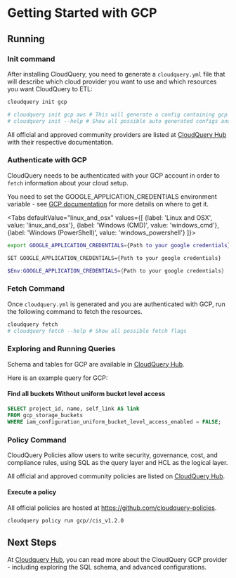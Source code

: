 
# Getting Started with GCP

<DownloadSection />

## Running

### Init command

After installing CloudQuery, you need to generate a `cloudquery.yml` file that will describe which cloud provider you want to use and which resources you want CloudQuery to ETL:

```bash
cloudquery init gcp

# cloudquery init gcp aws # This will generate a config containing gcp and aws providers
# cloudquery init --help # Show all possible auto generated configs and flags
```

All official and approved community providers are listed at [CloudQuery Hub](https://hub.cloudquery.io) with their respective documentation.

<SpawnSection />

### Authenticate with GCP

CloudQuery needs to be authenticated with your GCP account in order to `fetch` information about your cloud setup.

<ReadonlyTip />

You need to set the GOOGLE_APPLICATION_CREDENTIALS environment variable - see [GCP documentation](https://cloud.google.com/docs/authentication/getting-started#command-line) for more details on where to get it.

<Tabs
  defaultValue="linux_and_osx"
  values={[
    {label: 'Linux and OSX', value: 'linux_and_osx'},
    {label: 'Windows (CMD)', value: 'windows_cmd'},
    {label: 'Windows (PowerShell)', value: 'windows_powershell'}
  ]}>

<TabItem value='linux_and_osx'>

```bash
export GOOGLE_APPLICATION_CREDENTIALS={Path to your google credentials}
```

</TabItem>

<TabItem value='windows_cmd'>

```bash
SET GOOGLE_APPLICATION_CREDENTIALS={Path to your google credentials}
```

</TabItem>

<TabItem value='windows_powershell'>

```powershell
$Env:GOOGLE_APPLICATION_CREDENTIALS={Path to your google credentials}
```

</TabItem>

</Tabs>

### Fetch Command

Once `cloudquery.yml` is generated and you are authenticated with GCP, run the following command to fetch the resources.

```bash
cloudquery fetch
# cloudquery fetch --help # Show all possible fetch flags
```

### Exploring and Running Queries

<ExploreSection/>

Schema and tables for GCP are available in [CloudQuery Hub](https://hub.cloudquery.io/providers/cloudquery/gcp/latest/schema).

Here is an example query for GCP:

#### Find all buckets Without uniform bucket level access

```sql
SELECT project_id, name, self_link AS link
FROM gcp_storage_buckets
WHERE iam_configuration_uniform_bucket_level_access_enabled = FALSE;
```

### Policy Command

CloudQuery Policies allow users to write security, governance, cost, and compliance rules, 
using SQL as the query layer and HCL as the logical layer.

All official and approved community policies are listed on [CloudQuery Hub](https://hub.cloudquery.io/policies/cloudquery/gcp/latest).

#### Execute a policy

All official policies are hosted at https://github.com/cloudquery-policies.

```bash
cloudquery policy run gcp//cis_v1.2.0
```

## Next Steps

At [Cloudquery Hub](https://hub.cloudquery.io/providers/cloudquery/gcp/latest), you can read more about the CloudQuery GCP provider - including exploring the SQL schema, and advanced configurations.